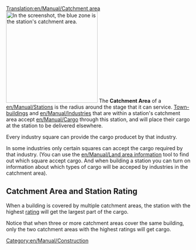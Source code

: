 [[Translation:en/Manual/Catchment area]]
[[File:en/Manual/Catchmentarea.png|thumb|right|250px|In the screenshot, the blue zone is the station's catchment area.]]
The '''Catchment Area''' of a [[en/Manual/Stations]] is the radius around the stage that it can service. [[en/Manual/Towns|Town-buildings]] and [[en/Manual/Industries]] that are within a station's catchment area accept [[en/Manual/Cargo]] through this station, and will place their cargo at the station to be delivered elsewhere.

Every industry square can provide the cargo producet by that industry. 

In some industries only certain squares can accept the cargo required by that industry. (You can use the [[en/Manual/Land area information]] tool to find out which square accept cargo. And when building a station you can turn on information about which types of cargo will be acceped by industries in the catchment area).

== Catchment Area and Station Rating ==
When a building is covered by multiple catchment areas, the station with the highest [[en/Manual/Game Mechanics/Main Page#station-rating|rating]] will get the largest part of the cargo.

Notice that when three or more catchment areas cover the same building, only the two catchment areas with the highest ratings will get cargo.

[[Category:en/Manual/Construction]]